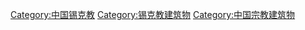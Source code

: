 [[Category:中国锡克教|Category:中国锡克教]]
[[Category:锡克教建筑物|Category:锡克教建筑物]]
[[Category:中国宗教建筑物|Category:中国宗教建筑物]]